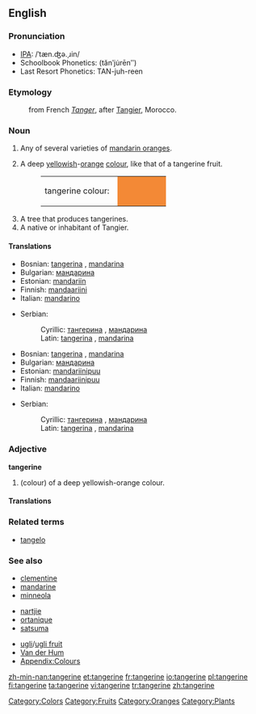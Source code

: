 {{wikipedia}}
==English==

===Pronunciation===
*[[IPA]]: /ˈtæn.ʤə.ˌɹin/
*Schoolbook Phonetics: (tănʹju̇rēnʺ)
*Last Resort Phonetics: TAN-juh-reen

===Etymology===
:from French ''[[Tanger]]'', after [[Tangier]], Morocco.

===Noun===
{{en-noun}}

# Any of several varieties of [[mandarin orange]]s.
# {{colour}} A deep [[yellow]]ish-[[orange]] [[colour]], like that of a tangerine fruit.
#:<table><tr><td>tangerine colour: &nbsp;</td><td bgcolor="#F38936" width="80">&nbsp; </td></tr></table>
# A tree that produces tangerines.
# A native or inhabitant of Tangier.

====Translations====
{{trans-top|fruit}}
*Bosnian: [[tangerina]] {{f}}, [[mandarina]] {{f}}
*Bulgarian: [[мандарина]] {{f}}
*Estonian: [[mandariin]]
*Finnish: [[mandaariini]]
*Italian: [[mandarino]] {{m}}
{{trans-mid}}
*Serbian:
*:Cyrillic: [[тангерина]] {{f}}, [[мандарина]] {{f}}
*:Latin: [[tangerina]] {{f}}, [[mandarina]] {{f}}
{{trans-bottom}}

{{trans-top|colour}}
{{trans-mid}}
{{trans-bottom}}

{{trans-top|tree}}
*Bosnian: [[tangerina]] {{f}}, [[mandarina]] {{f}}
*Bulgarian: [[мандарина]] {{f}}
*Estonian: [[mandariinipuu]]
*Finnish: [[mandaariinipuu]]
*Italian: [[mandarino]] {{m}}
{{trans-mid}}
*Serbian:
*:Cyrillic: [[тангерина]] {{f}}, [[мандарина]] {{f}}
*:Latin: [[tangerina]] {{f}}, [[mandarina]] {{f}}
{{trans-bottom}}

{{trans-top|from Tangier}}
{{trans-mid}}
{{trans-bottom}}

===Adjective===
'''tangerine'''

# (colour) of a deep yellowish-orange colour.

====Translations====
{{trans-top|colour}}
{{trans-mid}}
{{trans-bottom}}

===Related terms===
*[[tangelo]]

===See also===
{{top3}}
*[[clementine]]
*[[mandarine]]
*[[minneola]]
{{mid3}}
*[[nartjie]]
*[[ortanique]]
*[[satsuma]]
{{mid3}}
*[[ugli]]/[[ugli fruit]]
*[[Van der Hum]]
*[[Wiktionary_Appendix:Colours|Appendix:Colours]]
{{bottom}}

[[Category:Colors]]
[[Category:Fruits]]
[[Category:Oranges]]
[[Category:Plants]]

[[zh-min-nan:tangerine]]
[[et:tangerine]]
[[fr:tangerine]]
[[io:tangerine]]
[[pl:tangerine]]
[[fi:tangerine]]
[[ta:tangerine]]
[[vi:tangerine]]
[[tr:tangerine]]
[[zh:tangerine]]